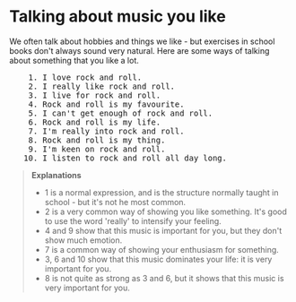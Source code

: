 # Talking about music you like

We often talk about hobbies and things we like - but exercises in school books don't always sound very natural. Here are some ways of talking about something that you like a lot.

<pre className="text-xl font-semibold font-sans leading-3">
    1. I love rock and roll.
    2. I really like rock and roll.
    3. I live for rock and roll.
    4. Rock and roll is my favourite.
    5. I can't get enough of rock and roll.
    6. Rock and roll is my life.
    7. I'm really into rock and roll.
    8. Rock and roll is my thing.
    9. I'm keen on rock and roll.
   10. I listen to rock and roll all day long.
</pre>

> __Explanations__
> - 1 is a normal expression, and is the structure normally taught in school - but it's not he most common.
> - 2 is a very common way of showing you like something. It's good to use the word 'really' to intensify your feeling.
> - 4 and 9 show that this music is important for you, but they don't show much emotion.
> - 7 is a common way of showing your enthusiasm for something.
> - 3, 6 and 10 show that this music dominates your life: it is very important for you.
> - 8 is not quite as strong as 3 and 6, but it shows that this music is very important for you.
